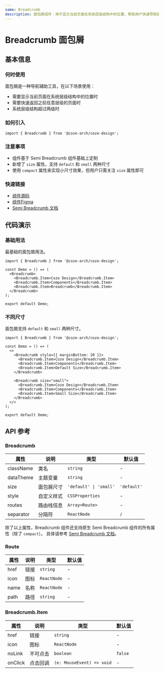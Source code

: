 ```yaml
---
name: Breadcrumb
description: 面包屑组件：用于显示当前页面在系统层级结构中的位置，帮助用户快速导航到上级页面。
---
```


# Breadcrumb 面包屑

## 基本信息

### 何时使用

面包屑是一种导航辅助工具，在以下场景使用：

- 需要显示当前页面在系统层级结构中的位置时
- 需要快速返回之前任意层级的页面时
- 系统层级结构超过两级时

### 如何引入

```tsx
import { Breadcrumb } from '@coze-arch/coze-design';
```

### 注意事项

- 组件基于 Semi Breadcrumb 组件基础上定制
- 新增了 `size` 属性，支持 `default` 和 `small` 两种尺寸
- 使用 `compact` 属性来实现小尺寸效果，但用户只需关注 `size` 属性即可

### 快速链接

- [组件源码](https://code.byted.org/obric/bot-studio-monorepo/tree/master/packages/components/coze-design/src/components/breadcrumb)
- [组件Figma](https://www.figma.com/design/mbTx00rwR5YumfWuxAXAIH/CDS-2.0?node-id=18375-231048&m=dev)
- [Semi Breadcrumb 文档](https://semi.design/zh-CN/navigation/breadcrumb)

## 代码演示

### 基础用法

最基础的面包屑用法。

```tsx preview
import { Breadcrumb } from '@coze-arch/coze-design';

const Demo = () => (
  <Breadcrumb>
    <Breadcrumb.Item>Coze Design</Breadcrumb.Item>
    <Breadcrumb.Item>Components</Breadcrumb.Item>
    <Breadcrumb.Item>Breadcrumb</Breadcrumb.Item>
  </Breadcrumb>
);

export default Demo;
```

### 不同尺寸

面包屑支持 `default` 和 `small` 两种尺寸。

```tsx preview
import { Breadcrumb } from '@coze-arch/coze-design';

const Demo = () => (
  <>
    <Breadcrumb style={{ marginBottom: 20 }}>
      <Breadcrumb.Item>Coze Design</Breadcrumb.Item>
      <Breadcrumb.Item>Components</Breadcrumb.Item>
      <Breadcrumb.Item>Default Size</Breadcrumb.Item>
    </Breadcrumb>

    <Breadcrumb size="small">
      <Breadcrumb.Item>Coze Design</Breadcrumb.Item>
      <Breadcrumb.Item>Components</Breadcrumb.Item>
      <Breadcrumb.Item>Small Size</Breadcrumb.Item>
    </Breadcrumb>
  </>
);

export default Demo;
```

## API 参考

### Breadcrumb

| 属性      | 说明       | 类型                   | 默认值      |
| --------- | ---------- | ---------------------- | ----------- |
| className | 类名       | `string`               | -           |
| dataTheme | 主题变量   | `string`               | -           |
| size      | 面包屑尺寸 | `'default' \| 'small'` | `'default'` |
| style     | 自定义样式 | `CSSProperties`        | -           |
| routes    | 路由栈信息 | `Array<Route>`         | -           |
| separator | 分隔符     | `ReactNode`            | `/`         |

除了以上属性，Breadcrumb 组件还支持原生 Semi Breadcrumb 组件的所有属性（除了 `compact`）。 具体请参考 [Semi Breadcrumb 文档](https://semi.design/zh-CN/navigation/breadcrumb#API%20参考)。

### Route

| 属性 | 说明 | 类型        | 默认值 |
| ---- | ---- | ----------- | ------ |
| href | 链接 | `string`    | -      |
| icon | 图标 | `ReactNode` | -      |
| name | 名称 | `ReactNode` | -      |
| path | 路径 | `string`    | -      |

### Breadcrumb.Item

| 属性    | 说明     | 类型                      | 默认值  |
| ------- | -------- | ------------------------- | ------- |
| href    | 链接     | `string`                  | -       |
| icon    | 图标     | `ReactNode`               | -       |
| noLink  | 不可点击 | `boolean`                 | `false` |
| onClick | 点击回调 | `(e: MouseEvent) => void` | -       |
